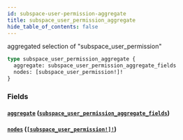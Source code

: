 ```yaml
---
id: subspace-user-permission-aggregate
title: subspace_user_permission_aggregate
hide_table_of_contents: false
---
```


aggregated selection of "subspace_user_permission"

```graphql
type subspace_user_permission_aggregate {
  aggregate: subspace_user_permission_aggregate_fields
  nodes: [subspace_user_permission!]!
}
```

### Fields

#### [`aggregate`](#) ([`subspace_user_permission_aggregate_fields`](/07-graphql/objects/subspace-user-permission-aggregate-fields))

#### [`nodes`](#) ([`[subspace_user_permission!]!`](/07-graphql/objects/subspace-user-permission))
